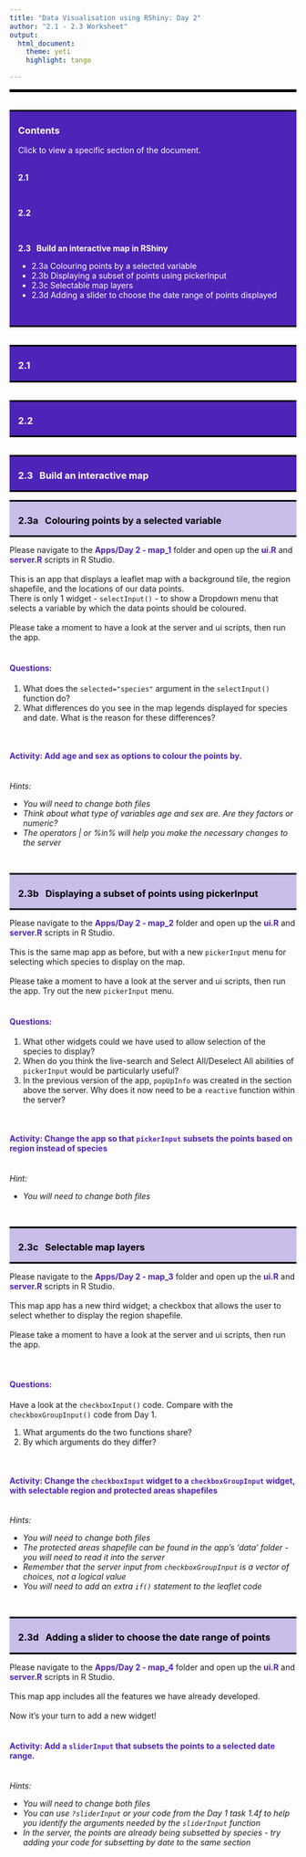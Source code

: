 ```yaml
---
title: "Data Visualisation using RShiny: Day 2"
author: "2.1 - 2.3 Worksheet"
output: 
  html_document:
    theme: yeti
    highlight: tango

---
```

---

<style>
h1, h2, h3, h4 {font-weight: bold;}
.blue {color: #4E23B8;}
hr {border: 2px solid black;}
a.title:link {color: white; text-decoration: none;}
a.title:visited {color: white; text-decoration: none;}
a.title:hover {color: #c9bde9; text-decoration: none;}
a.title:active {color: white; text-decoration: none;}
a.main:link {color: #4E23B8; text-decoration: none;}
a.main:visited {color: #4E23B8; text-decoration: none;}
a.main:hover {color: #4E23B8; font-weight: bold; text-decoration: none;}
a.main:active {color: #4E23B8; text-decoration: none;}
.panel-aims {color: white; background-color: #4E23B8; border-top: 3px solid black; border-bottom: 3px solid black; padding-left: 15px; padding-right: 15px; } 
.panel-section {color: black; background-color: #c9bde9; border-top: 3px solid black; border-bottom: 3px solid black; padding-left: 15px; padding-right: 15px; } 
</style>

<!--- ---------------------------------------------------------------------- -->
<!--- Aims section -->

<br>
<div class="row"> <!--- Setup grid for layout -->
<div class="col-md-12"> <!--- Begin column set -->
<div class="panel panel-aims"> <!--- Begin panel -->
<h3>Contents</h3>
Click to view a specific section of the document.  
<br>

<b>2.1 &nbsp; </b>
<ul>
</ul>
<br>

<b>2.2 &nbsp; </b>
<ul>
</ul>
<br>

<b>2.3 &nbsp; Build an interactive map in RShiny</b>
<ul>
<li><a class="title" href="#2.3a">2.3a Colouring points by a selected variable</a></li>
<li><a class="title" href="#2.3b">2.3b Displaying a subset of points using pickerInput</a></li>
<li><a class="title" href="#2.3c">2.3c Selectable map layers</a></li>
<li><a class="title" href="#2.3d">2.3d Adding a slider to choose the date range of points displayed</a></li>
</ul>
<br>

</div> <!--- End panel -->
</div> <!--- End column set -->
</div> <!--- End grid -->


<!--- ---------------------------------------------------------------------- -->
<!--- 2.1 -->

<br>
<div class="row"> <!--- Setup grid for layout -->
<div class="col-md-12"> <!--- Begin column set -->
<div class="panel panel-aims"> <!--- Begin panel -->
<h3>2.1 &nbsp; </h3>
</div> <!--- End panel -->
</div> <!--- End column set -->
</div> <!--- End grid -->


<!--- ---------------------------------------------------------------------- -->
<!--- 2.2 -->

<br>
<div class="row"> <!--- Setup grid for layout -->
<div class="col-md-12"> <!--- Begin column set -->
<div class="panel panel-aims"> <!--- Begin panel -->
<h3>2.2 &nbsp; </h3>
</div> <!--- End panel -->
</div> <!--- End column set -->
</div> <!--- End grid -->


<!--- ---------------------------------------------------------------------- -->
<!--- 2.3 Build an interactive map -->

<br>
<div class="row"> <!--- Setup grid for layout -->
<div class="col-md-12"> <!--- Begin column set -->
<div class="panel panel-aims"> <!--- Begin panel -->
<h3>2.3 &nbsp; Build an interactive map</h3>
</div> <!--- End panel -->
</div> <!--- End column set -->
</div> <!--- End grid -->


<!--- ---------------------------------------------------------------------- -->
<!--- 2.3a. Colouring points by a selected variable -->

<div class="row"> <!--- Setup grid for layout -->
<div class="col-md-12"> <!--- Begin column set -->
<div class="panel panel-section"> <!--- Begin panel -->
<h3 id="2.3a">2.3a &nbsp; Colouring points by a selected variable</h3>
</div> <!--- End panel -->
</div> <!--- End column set -->
</div> <!--- End grid -->

Please navigate to the <b class="blue">Apps/Day 2 - map_1</b> folder and open up the <b class="blue">ui.R</b> and <b class="blue">server.R</b> scripts in R Studio.
<br><br>
This is an app that displays a leaflet map with a background tile, the region shapefile, and the locations of our data points.
<br>
There is only 1 widget - ``selectInput()`` - to show a Dropdown menu that selects a variable by which the data points should be coloured.
<br><br>
Please take a moment to have a look at the server and ui scripts, then run the app.
<br><br>
<h4 class="blue">Questions: </h4>
<ol>
<li>What does the ``selected="species"`` argument in the ``selectInput()`` function do?</li>
<li>What differences do you see in the map legends displayed for species and date.  What is the reason for these differences?</li>
</ol>
<br>
<h4 class="blue">Activity: Add age and sex as options to colour the points by.</h4>
<br>
<em>
Hints:
<ul>
<li>You will need to change both files</li>
<li>Think about what type of variables age and sex are.  Are they factors or numeric?</li>
<li>The operators | or %in% will help you make the necessary changes to the server</li>
</ul>
</em>
<br>


<!--- ---------------------------------------------------------------------- -->
<!--- 2.3b. Displaying a subset of points using pickerInput -->

<div class="row"> <!--- Setup grid for layout -->
<div class="col-md-12"> <!--- Begin column set -->
<div class="panel panel-section"> <!--- Begin panel -->
<h3 id="2.3b">2.3b &nbsp; Displaying a subset of points using pickerInput</h3>
</div> <!--- End panel -->
</div> <!--- End column set -->
</div> <!--- End grid -->

Please navigate to the <b class="blue">Apps/Day 2 - map_2</b> folder and open up the <b class="blue">ui.R</b> and <b class="blue">server.R</b> scripts in R Studio.
<br><br>
This is the same map app as before, but with a new ``pickerInput`` menu for selecting which species to display on the map.
<br><br>
Please take a moment to have a look at the server and ui scripts, then run the app.  Try out the new ``pickerInput`` menu.
<br><br>
<h4 class="blue">Questions: </h4>
<ol>
<li>What other widgets could we have used to allow selection of the species to display?</li>
<li>When do you think the live-search and Select All/Deselect All abilities of ``pickerInput`` would be particularly useful?</li>
<li>In the previous version of the app, ``popUpInfo`` was created in the section above the server.  Why does it now need to be a ``reactive`` function within the server?</li>
</ol>
<br>
<h4 class="blue">Activity: Change the app so that ``pickerInput`` subsets the points based on region instead of species</h4>
<br>
<em>
Hint:
<ul>
<li>You will need to change both files</li>
</ul>
</em>
<br>



<!--- ---------------------------------------------------------------------- -->
<!--- 2.3c. Selectable map layers -->

<div class="row"> <!--- Setup grid for layout -->
<div class="col-md-12"> <!--- Begin column set -->
<div class="panel panel-section"> <!--- Begin panel -->
<h3 id="2.3c">2.3c &nbsp; Selectable map layers</h3>
</div> <!--- End panel -->
</div> <!--- End column set -->
</div> <!--- End grid -->

Please navigate to the <b class="blue">Apps/Day 2 - map_3</b> folder and open up the <b class="blue">ui.R</b> and <b class="blue">server.R</b> scripts in R Studio.
<br><br>
This map app has a new third widget; a checkbox that allows the user to select whether to display the region shapefile.
<br><br>
Please take a moment to have a look at the server and ui scripts, then run the app.  
<br><br>
<h4 class="blue">Questions: </h4>
Have a look at the ``checkboxInput()`` code.  Compare with the ``checkboxGroupInput()`` code from Day 1. 
<ol>
<li>What arguments do the two functions share?</li>  
<li>By which arguments do they differ?</li>
</ol>
<br>
<h4 class="blue">Activity: Change the ``checkboxInput`` widget to a ``checkboxGroupInput`` widget, with selectable region and protected areas shapefiles</h4>
<br>
<em>
Hints:
<ul>
<li>You will need to change both files</li>
<li>The protected areas shapefile can be found in the app's 'data' folder - you will need to read it into the server </li>
<li>Remember that the server input from ``checkboxGroupInput`` is a vector of choices, not a logical value</li>
<li>You will need to add an extra ``if()`` statement to the leaflet code</li>
</ul>
</em>
<br>



<!--- ---------------------------------------------------------------------- -->
<!--- 2.3d. Adding a slider to choose the date range of points -->

<div class="row"> <!--- Setup grid for layout -->
<div class="col-md-12"> <!--- Begin column set -->
<div class="panel panel-section"> <!--- Begin panel -->
<h3 id="2.3d">2.3d &nbsp; Adding a slider to choose the date range of points</h3>
</div> <!--- End panel -->
</div> <!--- End column set -->
</div> <!--- End grid -->


Please navigate to the <b class="blue">Apps/Day 2 - map_4</b> folder and open up the <b class="blue">ui.R</b> and <b class="blue">server.R</b> scripts in R Studio.
<br><br>
This map app includes all the features we have already developed.  
<br>
Now it's your turn to add a new widget!
<br><br>
<h4 class="blue">Activity: Add a ``sliderInput`` that subsets the points to a selected date range.</h4>
<br>
<em>
Hints:
<ul>
<li>You will need to change both files</li>
<li>You can use ``?sliderInput`` or your code from the Day 1 task 1.4f to help you identify the arguments needed by the ``sliderInput`` function</li>
<li>In the server, the points are already being subsetted by species - try adding your code for subsetting by date to the same section</li>
</ul>
</em>
<br>
